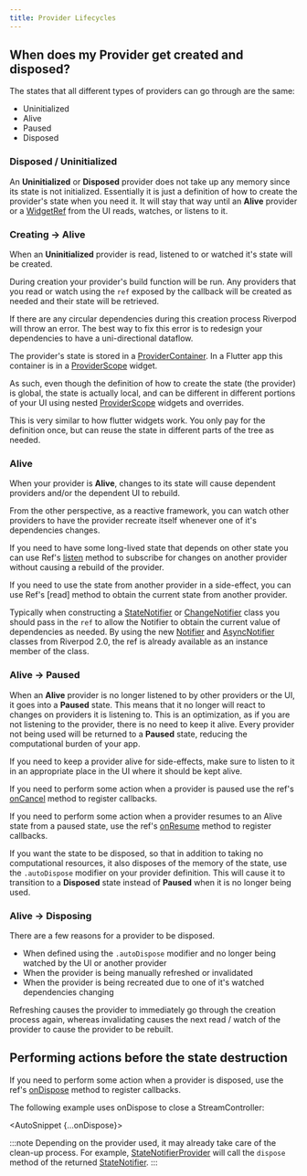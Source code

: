 ```yaml
---
title: Provider Lifecycles
---
```



## When does my Provider get created and disposed?

The states that all different types of providers can go through are the same:

- Uninitialized
- Alive
- Paused
- Disposed

### Disposed / Uninitialized

An **Uninitialized** or **Disposed** provider does not take up any memory since its state is not initialized.
Essentially it is just a definition of how to create the provider's state when you need it.
It will stay that way until an **Alive** provider or a [WidgetRef] from the UI reads, watches, or listens to it.

### Creating -> Alive

When an **Uninitialized** provider is read, listened to or watched it's state will be created.

During creation your provider's build function will be run. 
Any providers that you read or watch using the `ref` exposed by the callback will be created as needed and their state will be retrieved.

If there are any circular dependencies during this creation process Riverpod will throw an error.
The best way to fix this error is to redesign your dependencies to have a uni-directional dataflow.

The provider's state is stored in a [ProviderContainer]. In a Flutter app this container is in a [ProviderScope] widget.

As such, even though the definition of how to create the state (the provider) is global, the state is actually local,
and can be different in different portions of your UI using nested [ProviderScope] widgets and overrides.

This is very similar to how flutter widgets work. You only pay for the definition once, but can reuse the state in different parts of the tree as needed.

### Alive

When your provider is **Alive**, changes to its state will cause dependent providers and/or the dependent UI to rebuild.

From the other perspective, as a reactive framework, you can watch other providers to have the provider recreate itself whenever one of it's dependencies changes.

If you need to have some long-lived state that depends on other state you can use Ref's [listen] method to subscribe for changes on another provider without causing a rebuild of the provider.

If you need to use the state from another provider in a side-effect, you can use Ref's [read] method to obtain the current state from another provider.

Typically when constructing a [StateNotifier] or [ChangeNotifier] class you should pass in the `ref` to allow the Notifier to obtain the current value of dependencies as needed. By using the new [Notifier] and [AsyncNotifier] classes from Riverpod 2.0, the ref is already available as an instance member of the class.

### Alive -> Paused
When an **Alive** provider is no longer listened to by other providers or the UI, it goes into a **Paused** state. 
This means that it no longer will react to changes on providers it is listening to.
This is an optimization, as if you are not listening to the provider, there is no need to keep it alive. 
Every provider not being used will be returned to a **Paused** state, reducing the computational burden of your app.

If you need to keep a provider alive for side-effects, make sure to listen to it in an appropriate place in the UI where it should be kept alive.

If you need to perform some action when a provider is paused use the ref's [onCancel] method to register callbacks.

If you need to perform some action when a provider resumes to an Alive state from a paused state, use the ref's [onResume] method to register callbacks.

If you want the state to be disposed, so that in addition to taking no computational resources, it also disposes of the memory of the state, use the `.autoDispose` modifier on your provider definition.
This will cause it to transition to a **Disposed** state instead of **Paused** when it is no longer being used.

### Alive -> Disposing

There are a few reasons for a provider to be disposed.

- When defined using the `.autoDispose` modifier and no longer being watched by the UI or another provider
- When the provider is being manually refreshed or invalidated
- When the provider is being recreated due to one of it's watched dependencies changing

Refreshing causes the provider to immediately go through the creation process again, whereas invalidating causes the next read / watch of the provider to cause the provider to be rebuilt.

## Performing actions before the state destruction
If you need to perform some action when a provider is disposed, use the ref's [onDispose] method to register callbacks.

The following example uses onDispose to close a StreamController:

<AutoSnippet {...onDispose}></AutoSnippet>

:::note
Depending on the provider used, it may already take care of the clean-up process.
For example, [StateNotifierProvider] will call the `dispose` method of the returned [StateNotifier].
:::

[onDispose]: https://pub.dev/documentation/riverpod/latest/riverpod/Ref/onDispose.html
[listen]: https://pub.dev/documentation/riverpod/latest/riverpod/Ref/listen.html
[onCancel]: https://pub.dev/documentation/riverpod/latest/riverpod/Ref/onCancel.html
[onResume]: https://pub.dev/documentation/riverpod/latest/riverpod/Ref/onResume.html
[ProviderContainer]: https://pub.dev/documentation/riverpod/latest/riverpod/ProviderContainer-class.html
[Notifier]: https://pub.dev/documentation/riverpod/latest/riverpod/Notifier-class.html
[AsyncNotifier]: https://pub.dev/documentation/riverpod/latest/riverpod/AsyncNotifier-class.html
[ProviderScope]: https://pub.dev/documentation/flutter_riverpod/latest/flutter_riverpod/ProviderScope-class.html
[WidgetRef]: https://pub.dev/documentation/flutter_riverpod/latest/flutter_riverpod/WidgetRef-class.html
[StateNotifier]: https://pub.dev/documentation/state_notifier/latest/state_notifier/StateNotifier-class.html
[StateNotifierProvider]: https://pub.dev/documentation/riverpod/latest/riverpod/StateNotifierProvider-class.html
[StreamController]: https://api.dart.dev/stable/2.15.1/dart-async/StreamController-class.html
[ChangeNotifier]: https://api.flutter.dev/flutter/foundation/ChangeNotifier-class.html
